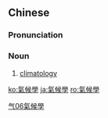 {{also|气候学}}
==Chinese==
{{zh-forms|s=气候学|type=21}}

===Pronunciation===
{{zh-pron
|m=qìhòuxué
|cat=n
}}

===Noun===
{{zh-noun}}

# [[climatology]]

[[Category:zh:Sciences|气06氣候學]]

[[ko:氣候學]]
[[ja:氣候學]]
[[ro:氣候學]]